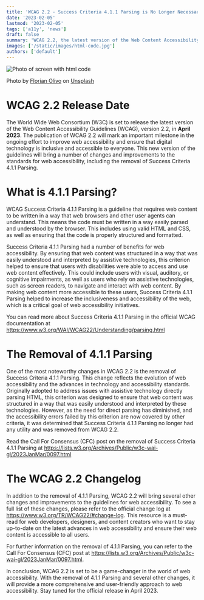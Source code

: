 ```yaml
---
title: 'WCAG 2.2 - Success Criteria 4.1.1 Parsing is No Longer Necessary (Obsolete)'
date: '2023-02-05'
lastmod: '2023-02-05'
tags: ['a11y', 'news']
draft: false
summary: 'WCAG 2.2, the latest version of the Web Content Accessibility Guidelines, is set to be completed and published in April 2023. The new version of the guidelines will bring changes and improvements to the standards for web accessibility, including the removal of Success Criteria 4.1.1 Parsing.'
images: ['/static/images/html-code.jpg']
authors: ['default']
---
```


![Photo of screen with html code](/static/images/html-code.jpg)

Photo by <a href="https://unsplash.com/@florianolv?utm_source=unsplash&utm_medium=referral&utm_content=creditCopyText">Florian Olivo</a> on <a href="https://unsplash.com/photos/4hbJ-eymZ1o?utm_source=unsplash&utm_medium=referral&utm_content=creditCopyText">Unsplash</a>

# WCAG 2.2 Release Date

The World Wide Web Consortium (W3C) is set to release the latest version of the Web Content Accessibility Guidelines (WCAG), version 2.2, in <strong>April 2023</strong>. The publication of WCAG 2.2 will mark an important milestone in the ongoing effort to improve web accessibility and ensure that digital technology is inclusive and accessible to everyone. This new version of the guidelines will bring a number of changes and improvements to the standards for web accessibility, including the removal of Success Criteria 4.1.1 Parsing.

# What is 4.1.1 Parsing?

WCAG Success Criteria 4.1.1 Parsing is a guideline that requires web content to be written in a way that web browsers and other user agents can understand. This means the code must be written in a way easily parsed and understood by the browser. This includes using valid HTML and CSS, as well as ensuring that the code is properly structured and formatted.

Success Criteria 4.1.1 Parsing had a number of benefits for web accessibility. By ensuring that web content was structured in a way that was easily understood and interpreted by assistive technologies, this criterion helped to ensure that users with disabilities were able to access and use web content effectively. This could include users with visual, auditory, or cognitive impairments, as well as users who rely on assistive technologies, such as screen readers, to navigate and interact with web content. By making web content more accessible to these users, Success Criteria 4.1.1 Parsing helped to increase the inclusiveness and accessibility of the web, which is a critical goal of web accessibility initiatives.

You can read more about Success Criteria 4.1.1 Parsing in the official WCAG documentation at https://www.w3.org/WAI/WCAG22/Understanding/parsing.html

# The Removal of 4.1.1 Parsing

One of the most noteworthy changes in WCAG 2.2 is the removal of Success Criteria 4.1.1 Parsing. This change reflects the evolution of web accessibility and the advances in technology and accessibility standards. Originally adopted to address issues with assistive technology directly parsing HTML, this criterion was designed to ensure that web content was structured in a way that was easily understood and interpreted by these technologies. However, as the need for direct parsing has diminished, and the accessibility errors failed by this criterion are now covered by other criteria, it was determined that Success Criteria 4.1.1 Parsing no longer had any utility and was removed from WCAG 2.2.

Read the Call For Consensus (CFC) post on the removal of Success Criteria 4.1.1 Parsing at https://lists.w3.org/Archives/Public/w3c-wai-gl/2023JanMar/0097.html

# The WCAG 2.2 Changelog

In addition to the removal of 4.1.1 Parsing, WCAG 2.2 will bring several other changes and improvements to the guidelines for web accessibility. To see a full list of these changes, please refer to the official change log at https://www.w3.org/TR/WCAG22/#change-log. This resource is a must-read for web developers, designers, and content creators who want to stay up-to-date on the latest advances in web accessibility and ensure their web content is accessible to all users.

For further information on the removal of 4.1.1 Parsing, you can refer to the Call For Consensus (CFC) post at https://lists.w3.org/Archives/Public/w3c-wai-gl/2023JanMar/0097.html.

In conclusion, WCAG 2.2 is set to be a game-changer in the world of web accessibility. With the removal of 4.1.1 Parsing and several other changes, it will provide a more comprehensive and user-friendly approach to web accessibility. Stay tuned for the official release in April 2023.
